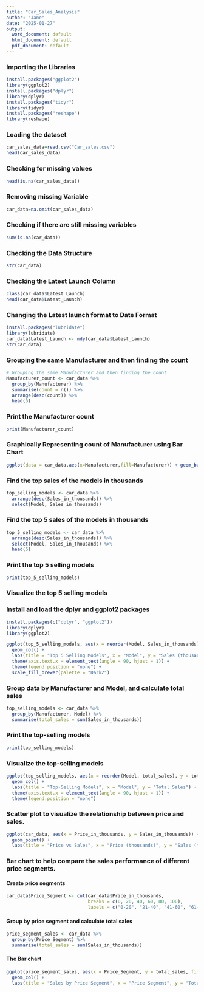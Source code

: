 ```yaml
---
title: "Car_Sales_Analysis"
author: "Jane"
date: "2025-01-27"
output:
  word_document: default
  html_document: default
  pdf_document: default
---
```


### Importing the Libraries
```r
install.packages("ggplot2")
library(ggplot2)
install.packages("dplyr")
library(dplyr)
install.packages("tidyr")
library(tidyr)
install.packages("reshape")
library(reshape)
```
### Loading the dataset
```r
car_sales_data=read.csv("Car_sales.csv")
head(car_sales_data)
```
### Checking for missing values
```r
head(is.na(car_sales_data))
```
### Removing missing Variable
```r
car_data=na.omit(car_sales_data)
```
### Checking if there are still missing variables
```r
sum(is.na(car_data))
```
### Checking the Data Structure
```r
str(car_data)
```
### Checking the Latest Launch Column
```r
class(car_data$Latest_Launch)
head(car_data$Latest_Launch)
```
### Changing the Latest launch format to Date Format
```r
install.packages("lubridate")
library(lubridate)
car_data$Latest_Launch <- mdy(car_data$Latest_Launch)
str(car_data)
```
### Grouping the same Manufacturer and then finding the count
```r
# Grouping the same Manufacturer and then finding the count
Manufacturer_count <- car_data %>%
  group_by(Manufacturer) %>%
  summarise(count = n()) %>%
  arrange(desc(count)) %>%
  head(5)
```
### Print the Manufacturer count
```r
print(Manufacturer_count)
```
### Graphically Representing count of Manufacturer using Bar Chart
```r
ggplot(data = car_data,aes(x=Manufacturer,fill=Manufacturer)) + geom_bar()
```
### Find the top sales of the models in thousands
```r
top_selling_models <- car_data %>%
  arrange(desc(Sales_in_thousands)) %>%
  select(Model, Sales_in_thousands)
```

### Find the top 5 sales of the models in thousands
```r
top_5_selling_models <- car_data %>%
  arrange(desc(Sales_in_thousands)) %>%
  select(Model, Sales_in_thousands) %>%
  head(5)
```
### Print the top 5 selling models
```r
print(top_5_selling_models)
```
### Visualize the top 5 selling models

### Install and load the dplyr and ggplot2 packages
```r
install.packages(c("dplyr", "ggplot2"))
library(dplyr)
library(ggplot2)
```

```r
ggplot(top_5_selling_models, aes(x = reorder(Model, Sales_in_thousands), y = Sales_in_thousands, fill = Model)) +
  geom_col() +
  labs(title = "Top 5 Selling Models", x = "Model", y = "Sales (thousands)") +
  theme(axis.text.x = element_text(angle = 90, hjust = 1)) +
  theme(legend.position = "none") +
  scale_fill_brewer(palette = "Dark2")
```
### Group data by Manufacturer and Model, and calculate total sales
```r
top_selling_models <- car_data %>%
  group_by(Manufacturer, Model) %>%
  summarise(total_sales = sum(Sales_in_thousands))
```
### Print the top-selling models
```r
print(top_selling_models)
```
### Visualize the top-selling models
```r
ggplot(top_selling_models, aes(x = reorder(Model, total_sales), y = total_sales, fill = Manufacturer)) +
  geom_col() +
  labs(title = "Top-Selling Models", x = "Model", y = "Total Sales") +
  theme(axis.text.x = element_text(angle = 90, hjust = 1)) +
  theme(legend.position = "none")
```
### Scatter plot to visualize the relationship between price and sales.
```r
ggplot(car_data, aes(x = Price_in_thousands, y = Sales_in_thousands)) +
  geom_point() +
  labs(title = "Price vs Sales", x = "Price (thousands)", y = "Sales (thousands)")
```

### Bar chart to help compare the sales performance of different price segments.
#### Create price segments
```r
car_data$Price_Segment <- cut(car_data$Price_in_thousands, 
                              breaks = c(0, 20, 40, 60, 80, 100), 
                              labels = c("0-20", "21-40", "41-60", "61-80", "81-100"))
```
#### Group by price segment and calculate total sales
```r
price_segment_sales <- car_data %>%
  group_by(Price_Segment) %>%
  summarise(total_sales = sum(Sales_in_thousands))
```
#### The Bar chart
```r
ggplot(price_segment_sales, aes(x = Price_Segment, y = total_sales, fill = Price_Segment)) +
  geom_col() +
  labs(title = "Sales by Price Segment", x = "Price Segment", y = "Total Sales")
```



